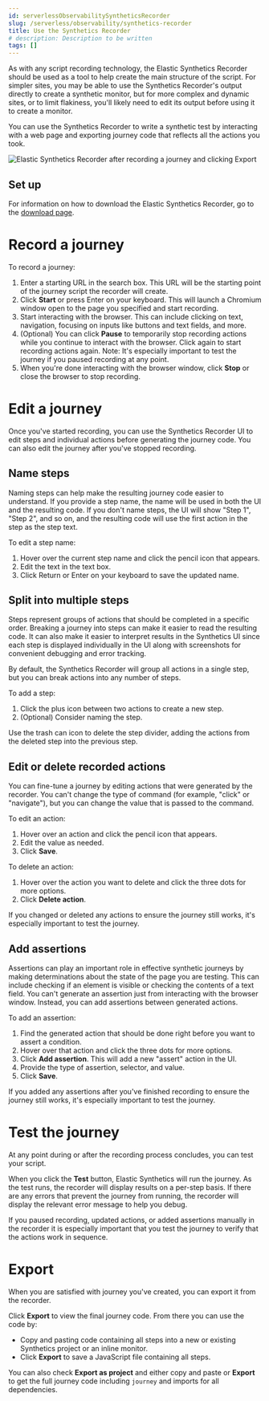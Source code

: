 ```yaml
---
id: serverlessObservabilitySyntheticsRecorder
slug: /serverless/observability/synthetics-recorder
title: Use the Synthetics Recorder
# description: Description to be written
tags: []
---
```


<p><DocBadge template="technical preview" /></p>

<div id="synthetics-recorder"></div>

<DocCallOut title="Important" color="warning">
As with any script recording technology, the Elastic Synthetics Recorder should be used as a tool to help create the main structure of the script. For simpler sites, you may be able to use the Synthetics Recorder's output directly to create a synthetic monitor, but for more complex and dynamic sites, or to limit flakiness, you'll likely need to edit its output before using it to create a monitor.
</DocCallOut>

You can use the Synthetics Recorder to <DocLink id="serverlessObservabilitySyntheticsCreateTest">write a synthetic test</DocLink> by interacting with a web page and exporting journey code that reflects all the actions you took.

![Elastic Synthetics Recorder after recording a journey and clicking Export](../images/synthetics-create-test-script-recorder.png)

<div id="synthetics-recorder-set-up"></div>

## Set up

For information on how to download the Elastic Synthetics Recorder, go to the [download page](https://github.com/elastic/synthetics-recorder/blob/main/docs/DOWNLOAD.md).

<div id="synthetics-recorder-record-a-journey"></div>

# Record a journey

To record a journey:

1. Enter a starting URL in the search box. This URL will be the starting point of the journey script the recorder will create.
1. Click **Start** or press Enter on your keyboard. This will launch a Chromium window open to the page you specified and start recording.
1. Start interacting with the browser. This can include clicking on text, navigation, focusing on inputs like buttons and text fields, and more.
  1. (Optional) You can click **Pause** to temporarily stop recording actions while you continue to interact with the browser. Click again to start recording actions again. Note: It's especially important to <DocLink id="serverlessObservabilitySyntheticsRecorder" section="test-the-journey">test the journey</DocLink> if you paused recording at any point.
1. When you're done interacting with the browser window, click **Stop** or close the browser to stop recording.

<div id="synthetics-recorder-edit-a-journey"></div>

# Edit a journey

Once you've started recording, you can use the Synthetics Recorder UI to edit steps and individual actions before generating the journey code.
You can also edit the journey after you've stopped recording.

<div id="synthetics-recorder-name-steps"></div>

## Name steps

Naming steps can help make the resulting journey code easier to understand.
If you provide a step name, the name will be used in both the UI and the resulting code.
If you don't name steps, the UI will show "Step 1", "Step 2", and so on, and the resulting code will use the first action in the step as the step text.

To edit a step name:

1. Hover over the current step name and click the pencil icon that appears.
1. Edit the text in the text box.
1. Click Return or Enter on your keyboard to save the updated name.

<div id="synthetics-recorder-split-into-multiple-steps"></div>

## Split into multiple steps

Steps represent groups of actions that should be completed in a specific order.
Breaking a journey into steps can make it easier to read the resulting code.
It can also make it easier to interpret results in the Synthetics UI since each step is
displayed individually in the UI along with screenshots for convenient debugging and error tracking.

By default, the Synthetics Recorder will group all actions in a single step,
but you can break actions into any number of steps.

To add a step:

1. Click the plus icon between two actions to create a new step.
1. (Optional) Consider naming the step.

Use the trash can icon to delete the step divider, adding the actions from the deleted step into the previous step.

<div id="synthetics-recorder-edit-or-delete-recorded-actions"></div>

## Edit or delete recorded actions

You can fine-tune a journey by editing actions that were generated by the recorder.
You can't change the type of command (for example, "click" or "navigate"), but you can change the value that is passed to the command.

To edit an action:

1. Hover over an action and click the pencil icon that appears.
1. Edit the value as needed.
1. Click **Save**.

To delete an action:

1. Hover over the action you want to delete and click the three dots for more options.
1. Click **Delete action**.

<DocCallOut title="Important" color="warning">
If you changed or deleted any actions to ensure the journey still works, it's especially important to <DocLink id="serverlessObservabilitySyntheticsRecorder" section="test-the-journey">test the journey</DocLink>.
</DocCallOut>

<div id="synthetics-recorder-add-assertions"></div>

## Add assertions

Assertions can play an important role in effective synthetic journeys by making determinations about the state of the page you are testing.
This can include checking if an element is visible or checking the contents of a text field.
You can't generate an assertion just from interacting with the browser window.
Instead, you can add assertions between generated actions.

To add an assertion:

1. Find the generated action that should be done right before you want to assert a condition.
1. Hover over that action and click the three dots for more options.
1. Click **Add assertion**. This will add a new "assert" action in the UI.
1. Provide the type of assertion, selector, and value.
1. Click **Save**.

<DocCallOut title="Important" color="warning">
If you added any assertions after you've finished recording to ensure the journey still works, it's especially important to <DocLink id="serverlessObservabilitySyntheticsRecorder" section="test-the-journey">test the journey</DocLink>.
</DocCallOut>

<div id="synthetics-recorder-test-the-journey"></div>

# Test the journey

At any point during or after the recording process concludes, you can test your script.

When you click the **Test** button, Elastic Synthetics will run the journey.
As the test runs, the recorder will display results on a per-step basis.
If there are any errors that prevent the journey from running, the recorder will display the relevant error message to help you debug.

<DocCallOut title="Important" color="warning">
If you paused recording, updated actions, or added assertions manually in the recorder it is especially important that you test the journey to  verify that the actions work in sequence.
</DocCallOut>

<div id="synthetics-recorder-export"></div>

# Export

When you are satisfied with journey you've created, you can export it from the recorder.

Click **Export** to view the final journey code.
From there you can use the code by:

* Copy and pasting code containing all steps into a new or existing <DocLink id="serverlessObservabilitySyntheticsGetStartedProject">Synthetics project</DocLink> or an <DocLink id="serverlessObservabilitySyntheticsGetStartedUi">inline monitor</DocLink>.
* Click **Export** to save a JavaScript file containing all steps.

You can also check **Export as project** and either copy and paste or **Export**
to get the full journey code including `journey` and imports for all dependencies.

